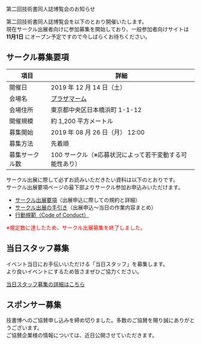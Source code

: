 
<SEO title="第二回技術書同人誌博覧会のお知らせ" />

<SectionHeader text="NEXT EVENT" pageHeader>
  第二回技術書同人誌博覧会のお知らせ
</SectionHeader>

<MdxContainer>

第二回技術書同人誌博覧会を以下のとおり開催いたします。<br/>
現在サークル出展者向けに参加募集を開始しており、一般参加者向けサイトは **11月1日** にオープン予定ですので今しばらくお待ちください。<br/>

## サークル募集要項

項目 | 詳細
---- | ----
開催日 | 2019 年 12 月 14 日（土）
会場名 | [プラザマーム](http://www.plazamaam.com/)
会場住所 | 東京都中央区日本橋浜町 1-1-12
開催規模 | 約 1,200 平方メートル
募集開始 | 2019 年 08 月 26 日（月） 12:00
募集方法 | 先着順
募集サークル数 | 100 サークル（※応募状況によって若干変動する可能性あり）

サークル出展に際して必ずお読みいただきたい資料は以下のとおりです。<br/>
サークル出展要項ページの最下部よりサークル参加お申込みいただけます。<br/>

- [サークル出展要項](https://esa-pages.io/p/sharing/13039/posts/16/eef77d23431caad54852.html)（出展申込に際しての規約と詳細）
- [サークル出展の手引き](https://esa-pages.io/p/sharing/13039/posts/17/b94c6f164d6264cc7790.html)（出展申込～当日の作業内容まとめ）
- [行動規範（Code of Conduct）](https://esa-pages.io/p/sharing/13039/posts/13/4c6fe5c0f58bb4fb32cd.html)

<font color="#ff0000">※規定数に達したため、サークル出展募集を終了しました。</font>

## 当日スタッフ募集

イベント当日にお手伝いいただける「当日スタッフ」を募集します。<br/>
より良いイベントにするため皆さまぜひご協力ください。<br/>
<p><a className="button primary" href="https://esa-pages.io/p/sharing/13039/posts/51/69d8a6ea1cfac9cc16f9.html" target="_blank">当日スタッフ募集の詳細はこちら</a></p>

## スポンサー募集

技書博へのご協賛申し込みを締め切りました。多数のご協賛を賜り誠にありがとうございます。<br/>
ご協賛企業様の情報については、近日公開させていただきます。<br/>

</MdxContainer>
